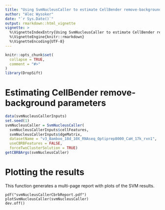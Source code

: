 ```yaml
---
title: "Using SvmNucleusCaller to estimate CellBender remove-background parameters"
author: "Alec Wysoker"
date: "`r Sys.Date()`"
output: rmarkdown::html_vignette
vignette: >
  %\VignetteIndexEntry{Using SvmNucleusCaller to estimate CellBender remove-background parameters}
  %\VignetteEngine{knitr::rmarkdown}
  %\VignetteEncoding{UTF-8}
---
```


```r
knitr::opts_chunk$set(
  collapse = TRUE,
  comment = "#>"
)
library(DropSift)
```

# Estimating CellBender remove-background parameters

```r
data(svmNucleusCallerInputs)
set.seed(1)
svmNucleusCaller = SvmNucleusCaller(
  svmNucleusCallerInputs$cellFeatures,
  svmNucleusCallerInputs$dgeMatrix,
  datasetName = "v3_Bamboo_18d_10X_RNAseq_Optiprep8000_CaH_17k_rxn1",
  useCBRBFeatures = FALSE,
  forceTwoClusterSolution = TRUE)
getCBRBArgs(svmNucleusCaller)
```

# Plotting the results

This function generates a multi-page report with plots of the SVM results.

```
pdf("svmNucleusCallerCbrbReport.pdf")
plotSvmNucleusCaller(svmNucleusCaller)
dev.off()
```
